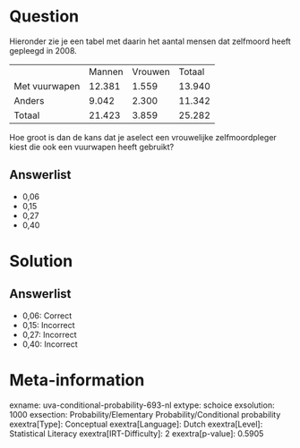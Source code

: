 Question
========

Hieronder zie je een tabel met daarin het aantal mensen dat zelfmoord
heeft gepleegd in 2008.

  --------------- -------- --------- --------
                  Mannen   Vrouwen   Totaal
  Met vuurwapen   12.381   1.559     13.940
  Anders          9.042    2.300     11.342
  Totaal          21.423   3.859     25.282
  --------------- -------- --------- --------

Hoe groot is dan de kans dat je aselect een vrouwelijke zelfmoordpleger
kiest die ook een vuurwapen heeft gebruikt?

Answerlist
----------

* 0,06
* 0,15
* 0,27
* 0,40

Solution
========

Answerlist
----------

* 0,06: Correct
* 0,15: Incorrect
* 0,27: Incorrect
* 0,40: Incorrect

Meta-information
================
exname: uva-conditional-probability-693-nl
extype: schoice
exsolution: 1000
exsection: Probability/Elementary Probability/Conditional probability
exextra[Type]: Conceptual
exextra[Language]: Dutch
exextra[Level]: Statistical Literacy
exextra[IRT-Difficulty]: 2
exextra[p-value]: 0.5905

